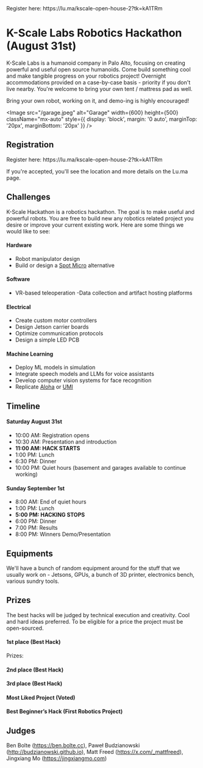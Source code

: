 

<Callout emoji="🤖">
Register here: https://lu.ma/kscale-open-house-2?tk=kA1TRm
</Callout>

# K-Scale Labs Robotics Hackathon (August 31st)

K-Scale Labs is a humanoid company in Palo Alto, focusing on creating powerful and useful open source humanoids. Come build something cool and make tangible progress on your robotics project! Overnight accommodations provided on a case-by-case basis - priority if you don't live nearby. You're welcome to bring your own tent / mattress pad as well.

Bring your own robot, working on it, and demo-ing is highly encouraged!

<Image 
  src="/garage.jpeg" 
  alt="Garage" 
  width={600} 
  height={500} 
  className="mx-auto"
  style={{ display: 'block', margin: '0 auto', marginTop: '20px', marginBottom: '20px' }}
/>

## Registration
<Callout emoji="🤖">
Register here: https://lu.ma/kscale-open-house-2?tk=kA1TRm
</Callout>

 If you're accepted, you'll see the location and more details on the Lu.ma page.

## Challenges

K-Scale Hackathon is a robotics hackathon. The goal is to make useful and powerful robots. You are free to build new any robotics related project you desire or improve your current existing work. Here are some things we would like to see:

#### Hardware
- Robot manipulator design
- Build or design a [Spot Micro](https://spotmicroai.readthedocs.io/en/latest/) alternative

#### Software
- VR-based teleoperation
-Data collection and artifact hosting platforms

#### Electrical
- Create custom motor controllers
- Design Jetson carrier boards
- Optimize communication protocols
- Design a simple LED PCB

#### Machine Learning
- Deploy ML models in simulation
- Integrate speech models and LLMs for voice assistants
- Develop computer vision systems for face recognition
- Replicate [Aloha](https://tonyzhaozh.github.io/aloha/) or [UMI](https://umi-gripper.github.io/)

## Timeline
#### Saturday August 31st

- 10:00 AM: Registration opens
- 10:30 AM: Presentation and introduction
- **11:00 AM: HACK STARTS**
- 1:00 PM: Lunch
- 6:30 PM: Dinner
- 10:00 PM: Quiet hours (basement and garages available to continue working)

#### Sunday September 1st

- 8:00 AM: End of quiet hours
- 1:00 PM: Lunch
- **5:00 PM: HACKING STOPS**
- 6:00 PM: Dinner
- 7:00 PM: Results
- 8:00 PM: Winners Demo/Presentation

## Equipments

We'll have a bunch of random equipment around for the stuff that we usually work on - Jetsons, GPUs, a bunch of 3D printer, electronics bench, various sundry tools.

## Prizes

The best hacks will be judged by technical execution and creativity. Cool and hard ideas preferred. To be eligible for a price the project must be open-sourced.

#### 1st place (Best Hack)

Prizes:

#### 2nd place (Best Hack)


#### 3rd place (Best Hack)

#### Most Liked Project (Voted)

#### Best Beginner’s Hack (First Robotics Project)

## Judges
Ben Bolte (https://ben.bolte.cc), Paweł Budzianowski (http://budzianowski.github.io), Matt Freed (https://x.com/_mattfreed), Jingxiang Mo (https://jingxiangmo.com)
